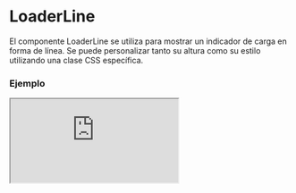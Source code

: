 # LoaderLine

El componente LoaderLine se utiliza para mostrar un indicador de carga en forma de línea. Se puede personalizar tanto su altura como su estilo utilizando una clase CSS específica.


### Ejemplo

<Iframe
  minHeightIframe="30dvh"
  src="https://fenextjs-component-storybook.vercel.app/iframe.html?args=&id=loader-line--index&viewMode=story"
/>

### Importación

Para importar el componente LoaderLine, se puede hacer desde fenextjs

```tsx copy
import { LoaderLine } from "fenextjs";
```

### Parámetros

| Parámetro           | Tipo   | Requerido | Default | Descripcion                                                               |
| ------------------- | ------ | --------- | ------- | ------------------------------------------------------------------------- |
| classNameLoaderLine | string | no        | ''      | Clase CSS para personalizar el estilo de la línea del indicador de carga. |
| height              | number | no        | 20      | Altura de la línea del indicador de carga, en píxeles.                    |

### Storybook

Para ver el storybook del componente lo puede hacer con este [link](https://fenextjs-component-storybook.vercel.app/?path=/story/loader-line--index)

### Usos

- LoaderLine básico

```tsx copy
<LoaderLine />
```

- LoaderLine con altura personalizada

```tsx copy
<LoaderLine height={30} />
```

- LoaderLine con clase personalizada

```tsx copy
<LoaderLine classNameLoaderLine="custom-loader-line" />
```
